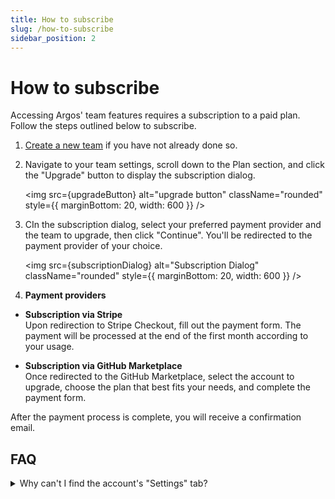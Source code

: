 ```yaml
---
title: How to subscribe
slug: /how-to-subscribe
sidebar_position: 2
---
```



# How to subscribe

Accessing Argos' team features requires a subscription to a paid plan. Follow the steps outlined below to subscribe.

1. [Create a new team](https://app.argos-ci.com/teams/new) if you have not already done so.

2. Navigate to your team settings, scroll down to the Plan section, and click the "Upgrade" button to display the subscription dialog.

   <img
     src={upgradeButton}
     alt="upgrade button"
     className="rounded"
     style={{ marginBottom: 20, width: 600 }}
   />

3. CIn the subscription dialog, select your preferred payment provider and the team to upgrade, then click "Continue". You'll be redirected to the payment provider of your choice.

   <img
     src={subscriptionDialog}
     alt="Subscription Dialog"
     className="rounded"
     style={{ marginBottom: 20, width: 600 }}
   />

4. **Payment providers**

- **Subscription via Stripe**<br/>
  Upon redirection to Stripe Checkout, fill out the payment form. The payment will be processed at the end of the first month according to your usage.

- **Subscription via GitHub Marketplace**<br/>
  Once redirected to the GitHub Marketplace, select the account to upgrade, choose the plan that best fits your needs, and complete the payment form.

After the payment process is complete, you will receive a confirmation email.

## FAQ

<details>
  <summary>Why can't I find the account's "Settings" tab?</summary>
  <ul>
    <li>You might be in "Project Settings" instead of "Team Settings".</li>
    <li>
      You may not have the required authorizations to access the team's
      settings. You'll need to update your access permissions or ask for help
      from a team owner.
    </li>
  </ul>
</details>
